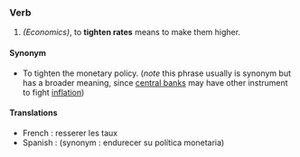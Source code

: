 ===Verb===
#''(Economics)'', to '''tighten rates''' means to make them higher.
====Synonym====
*To tighten the monetary policy. (''note'' this phrase usually is synonym but has a broader meaning, since [[central bank]]s may have other instrument to fight [[inflation]])
====Translations====
* French : resserer les taux
* Spanish :  (synonym : endurecer su política monetaria)